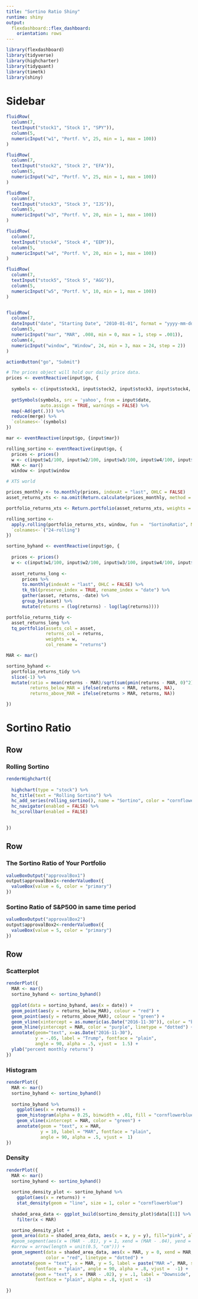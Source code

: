 ```yaml
---
title: "Sortino Ratio Shiny"
runtime: shiny
output:
  flexdashboard::flex_dashboard:
    orientation: rows
---
```



```r
library(flexdashboard)
library(tidyverse)
library(highcharter)
library(tidyquant)
library(timetk)
library(shiny)
```

Sidebar {.sidebar}
=====================================
  
```r

fluidRow(
  column(7,
  textInput("stock1", "Stock 1", "SPY")),
  column(5,
  numericInput("w1", "Portf. %", 25, min = 1, max = 100))
)  

fluidRow(
  column(7,
  textInput("stock2", "Stock 2", "EFA")),
  column(5,
  numericInput("w2", "Portf. %", 25, min = 1, max = 100))
)

fluidRow(
  column(7,
  textInput("stock3", "Stock 3", "IJS")),
  column(5,
  numericInput("w3", "Portf. %", 20, min = 1, max = 100))
)

fluidRow(
  column(7,
  textInput("stock4", "Stock 4", "EEM")),
  column(5,
  numericInput("w4", "Portf. %", 20, min = 1, max = 100))
)

fluidRow(
  column(7,
  textInput("stock5", "Stock 5", "AGG")),
  column(5,
  numericInput("w5", "Portf. %", 10, min = 1, max = 100))
)


fluidRow(
  column(7,
  dateInput("date", "Starting Date", "2010-01-01", format = "yyyy-mm-dd")),
  column(5,
  numericInput("mar", "MAR", .008, min = 0, max = 1, step = .001)),
  column(4,
  numericInput("window", "Window", 24, min = 3, max = 24, step = 2))
)

actionButton("go", "Submit")

# The prices object will hold our daily price data.
prices <- eventReactive(input$go, {
  
  symbols <- c(input$stock1, input$stock2, input$stock3, input$stock4, input$stock5)
  
  getSymbols(symbols, src = 'yahoo', from = input$date, 
             auto.assign = TRUE, warnings = FALSE) %>% 
  map(~Ad(get(.))) %>% 
  reduce(merge) %>%
  `colnames<-`(symbols)
})

mar <- eventReactive(input$go, {input$mar})

rolling_sortino <- eventReactive(input$go, {
  prices <- prices()
  w <- c(input$w1/100, input$w2/100, input$w3/100, input$w4/100, input$w5/100)
  MAR <- mar()
  window <- input$window

# XTS world

prices_monthly <- to.monthly(prices, indexAt = "last", OHLC = FALSE)
asset_returns_xts <- na.omit(Return.calculate(prices_monthly, method = "log"))

portfolio_returns_xts <- Return.portfolio(asset_returns_xts, weights = w)

rolling_sortino <-
  apply.rolling(portfolio_returns_xts, window, fun =  "SortinoRatio", MAR = MAR) %>% 
  `colnames<-`("24-rolling")
})

sortino_byhand <- eventReactive(input$go, {
  
  prices <- prices()
  w <- c(input$w1/100, input$w2/100, input$w3/100, input$w4/100, input$w5/100)
  
  asset_returns_long <- 
      prices %>% 
      to.monthly(indexAt = "last", OHLC = FALSE) %>% 
      tk_tbl(preserve_index = TRUE, rename_index = "date") %>%
      gather(asset, returns, -date) %>% 
      group_by(asset) %>%  
      mutate(returns = (log(returns) - log(lag(returns))))

portfolio_returns_tidy <- 
  asset_returns_long %>% 
  tq_portfolio(assets_col = asset, 
               returns_col = returns, 
               weights = w,
               col_rename = "returns")

MAR <- mar()

sortino_byhand <- 
  portfolio_returns_tidy %>% 
  slice(-1) %>% 
  mutate(ratio = mean(returns - MAR)/sqrt(sum(pmin(returns - MAR, 0)^2)/nrow(.)),
         returns_below_MAR = ifelse(returns < MAR, returns, NA),
         returns_above_MAR = ifelse(returns > MAR, returns, NA))

})

```

Sortino Ratio
=====================================  

Row {data-height=600}
-----------------------------------------------------------------------

### Rolling Sortino

```r
renderHighchart({
  
  highchart(type = "stock") %>%
  hc_title(text = "Rolling Sortino") %>%
  hc_add_series(rolling_sortino(), name = "Sortino", color = "cornflowerblue") %>%
  hc_navigator(enabled = FALSE) %>% 
  hc_scrollbar(enabled = FALSE) 

  
})
```

Row {data-height=150}
-----------------------------------------------------------------------

### The Sortino Ratio of Your Portfolio

```r
valueBoxOutput("approvalBox1")
output$approvalBox1<-renderValueBox({
  valueBox(value = 6, color = "primary")
})
```

### Sortino Ratio of S&P500 in same time period

```r

valueBoxOutput("approvalBox2")
output$approvalBox2<-renderValueBox({
  valueBox(value = 5, color = "primary")
})
```



Row {.tabset .tabset-fade}
-------------------------------------

### Scatterplot

```r
renderPlot({
  MAR <- mar()
  sortino_byhand <- sortino_byhand()
  
  ggplot(data = sortino_byhand, aes(x = date)) +
  geom_point(aes(y = returns_below_MAR), colour = "red") +
  geom_point(aes(y = returns_above_MAR), colour = "green") + 
  geom_vline(xintercept = as.numeric(as.Date("2016-11-30")), color = "blue") +
  geom_hline(yintercept = MAR, color = "purple", linetype = "dotted") +
  annotate(geom="text", x=as.Date("2016-11-30"), 
           y = -.05, label = "Trump", fontface = "plain", 
           angle = 90, alpha = .5, vjust =  1.5) +
  ylab("percent monthly returns")
})
```


### Histogram

```r
renderPlot({
  MAR <- mar()
  sortino_byhand <- sortino_byhand()
  
  sortino_byhand %>% 
    ggplot(aes(x = returns)) +
    geom_histogram(alpha = 0.25, binwidth = .01, fill = "cornflowerblue") +
    geom_vline(xintercept = MAR, color = "green") +
    annotate(geom = "text", x = MAR, 
             y = 10, label = "MAR", fontface = "plain", 
             angle = 90, alpha = .5, vjust =  1)
})
```

### Density

```r
renderPlot({
  MAR <- mar()
  sortino_byhand <- sortino_byhand()
  
  sortino_density_plot <- sortino_byhand %>% 
    ggplot(aes(x = returns)) +
    stat_density(geom = "line", size = 1, color = "cornflowerblue") 
  
  shaded_area_data <- ggplot_build(sortino_density_plot)$data[[1]] %>% 
    filter(x < MAR)

  sortino_density_plot + 
  geom_area(data = shaded_area_data, aes(x = x, y = y), fill="pink", alpha = 0.5) +
  #geom_segment(aes(x = (MAR - .01), y = 1, xend = (MAR - .04), yend = 1),
  #arrow = arrow(length = unit(0.5, "cm"))) +
  geom_segment(data = shaded_area_data, aes(x = MAR, y = 0, xend = MAR, yend = y), 
               color = "red", linetype = "dotted") +
  annotate(geom = "text", x = MAR, y = 5, label = paste("MAR =", MAR, sep = ""), 
           fontface = "plain", angle = 90, alpha = .8, vjust =  -1) +
  annotate(geom = "text", x = (MAR - .02), y = .1, label = "Downside", 
           fontface = "plain", alpha = .8, vjust =  -1)
           
})

```





